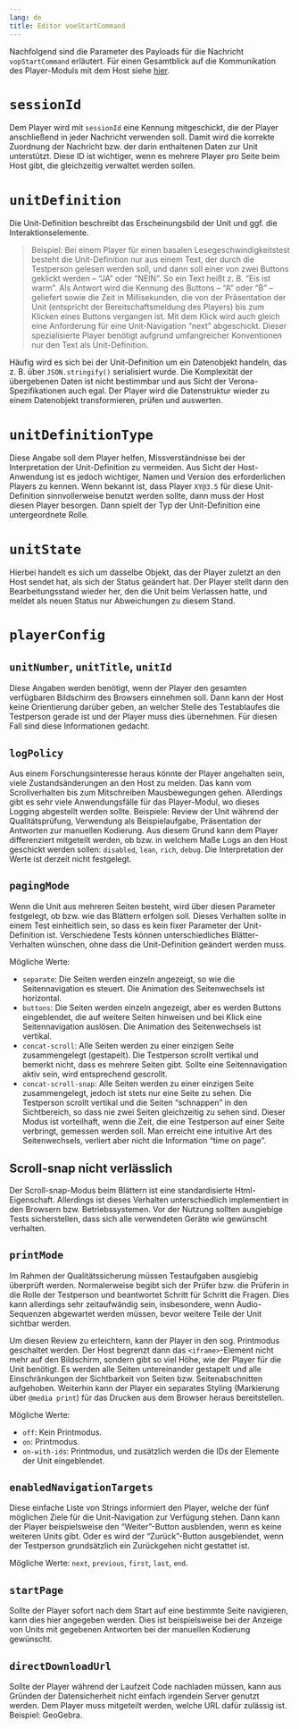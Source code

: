```yaml
---
lang: de
title: Editor voeStartCommand
---
```


Nachfolgend sind die Parameter des Payloads für die Nachricht `vopStartCommand` erläutert. Für einen Gesamtblick auf die Kommunikation des Player-Moduls mit dem Host siehe [hier](index.qmd).

# `sessionId`

Dem Player wird mit `sessionId` eine Kennung mitgeschickt, die der Player anschließend in jeder Nachricht verwenden soll. Damit wird die korrekte Zuordnung der Nachricht bzw. der darin enthaltenen Daten zur Unit unterstützt. Diese ID ist wichtiger, wenn es mehrere Player pro Seite beim Host gibt, die gleichzeitig verwaltet werden sollen.

# `unitDefinition`

Die Unit-Definition beschreibt das Erscheinungsbild der Unit und ggf. die Interaktionselemente.

> Beispiel: Bei einem Player für einen basalen Lesegeschwindigkeitstest besteht die Unit-Definition nur aus einem Text, der durch die Testperson gelesen werden soll, und dann soll einer von zwei Buttons geklickt werden -- "JA" oder "NEIN". So ein Text heißt z. B. "Eis ist warm". Als Antwort wird die Kennung des Buttons -- "A" oder "B" -- geliefert sowie die Zeit in Millisekunden, die von der Präsentation der Unit (entspricht der Bereitschaftsmeldung des Players) bis zum Klicken eines Buttons vergangen ist. Mit dem Klick wird auch gleich eine Anforderung für eine Unit-Navigation "next" abgeschickt. Dieser spezialisierte Player benötigt aufgrund umfangreicher Konventionen nur den Text als Unit-Definition.

Häufig wird es sich bei der Unit-Definition um ein Datenobjekt handeln, das z. B. über `JSON.stringify()` serialisiert wurde. Die Komplexität der übergebenen Daten ist nicht bestimmbar und aus Sicht der Verona-Spezifikationen auch egal. Der Player wird die Datenstruktur wieder zu einem Datenobjekt transformieren, prüfen und auswerten.

# `unitDefinitionType`

Diese Angabe soll dem Player helfen, Missverständnisse bei der Interpretation der Unit-Definition zu vermeiden. Aus Sicht der Host-Anwendung ist es jedoch wichtiger, Namen und Version des erforderlichen Players zu kennen. Wenn bekannt ist, dass Player `XY@3.5` für diese Unit-Definition sinnvollerweise benutzt werden sollte, dann muss der Host diesen Player besorgen. Dann spielt der Typ der Unit-Definition eine untergeordnete Rolle.

# `unitState`

Hierbei handelt es sich um dasselbe Objekt, das der Player zuletzt an den Host sendet hat, als sich der Status geändert hat. Der Player stellt dann den Bearbeitungsstand wieder her, den die Unit beim Verlassen hatte, und meldet als neuen Status nur Abweichungen zu diesem Stand.

# `playerConfig`

## `unitNumber`, `unitTitle`, `unitId`

Diese Angaben werden benötigt, wenn der Player den gesamten verfügbaren Bildschirm des Browsers einnehmen soll. Dann kann der Host keine Orientierung darüber geben, an welcher Stelle des Testablaufes die Testperson gerade ist und der Player muss dies übernehmen. Für diesen Fall sind diese Informationen gedacht.

## `logPolicy`

Aus einem Forschungsinteresse heraus könnte der Player angehalten sein, viele Zustandsänderungen an den Host zu melden. Das kann vom Scrollverhalten bis zum Mitschreiben Mausbewegungen gehen. Allerdings gibt es sehr viele Anwendungsfälle für das Player-Modul, wo dieses Logging abgestellt werden sollte. Beispiele: Review der Unit während der Qualitätsprüfung, Verwendung als Beispielaufgabe, Präsentation der Antworten zur manuellen Kodierung. Aus diesem Grund kann dem Player differenziert mitgeteilt werden, ob bzw. in welchem Maße Logs an den Host geschickt werden sollen: `disabled`, `lean`, `rich`, `debug`. Die Interpretation der Werte ist derzeit nicht festgelegt.

## `pagingMode`

Wenn die Unit aus mehreren Seiten besteht, wird über diesen Parameter festgelegt, ob bzw. wie das Blättern erfolgen soll. Dieses Verhalten sollte in einem Test einheitlich sein, so dass es kein fixer Parameter der Unit-Definition ist. Verschiedene Tests können unterschiedliches Blätter-Verhalten wünschen, ohne dass die Unit-Definition geändert werden muss.

Mögliche Werte:

* `separate`: Die Seiten werden einzeln angezeigt, so wie die Seitennavigation es steuert. Die Animation des Seitenwechsels ist horizontal.
* `buttons`: Die Seiten werden einzeln angezeigt, aber es werden Buttons eingeblendet, die auf weitere Seiten hinweisen und bei Klick eine Seitennavigation auslösen. Die Animation des Seitenwechsels ist vertikal.
* `concat-scroll`: Alle Seiten werden zu einer einzigen Seite zusammengelegt (gestapelt). Die Testperson scrollt vertikal und bemerkt nicht, dass es mehrere Seiten gibt. Sollte eine Seitennavigation aktiv sein, wird entsprechend gescrollt.
* `concat-scroll-snap`: Alle Seiten werden zu einer einzigen Seite zusammengelegt, jedoch ist stets nur eine Seite zu sehen. Die Testperson scrollt vertikal und die Seiten "schnappen" in den Sichtbereich, so dass nie zwei Seiten gleichzeitig zu sehen sind. Dieser Modus ist vorteilhaft, wenn die Zeit, die eine Testperson auf einer Seite verbringt, gemessen werden soll. Man erreicht eine intuitive Art des Seitenwechsels, verliert aber nicht die Information "time on page".

::: {.callout-caution}
## Scroll-snap nicht verlässlich

Der Scroll-snap-Modus beim Blättern ist eine standardisierte Html-Eigenschaft. Allerdings ist dieses Verhalten unterschiedlich implementiert in den Browsern bzw. Betriebssystemen. Vor der Nutzung sollten ausgiebige Tests sicherstellen, dass sich alle verwendeten Geräte wie gewünscht verhalten.
:::

## `printMode`

Im Rahmen der Qualitätssicherung müssen Testaufgaben ausgiebig überprüft werden. Normalerweise begibt sich der Prüfer bzw. die Prüferin in die Rolle der Testperson und beantwortet Schritt für Schritt die Fragen. Dies kann allerdings sehr zeitaufwändig sein, insbesondere, wenn Audio-Sequenzen abgewartet werden müssen, bevor weitere Teile der Unit sichtbar werden.

Um diesen Review zu erleichtern, kann der Player in den sog. Printmodus geschaltet werden. Der Host begrenzt dann das `<iframe>`-Element nicht mehr auf den Bildschirm, sondern gibt so viel Höhe, wie der Player für die Unit benötigt. Es werden alle Seiten untereinander gestapelt und alle Einschränkungen der Sichtbarkeit von Seiten bzw. Seitenabschnitten aufgehoben. Weiterhin kann der Player ein separates Styling (Markierung über `@media print`) für das Drucken aus dem Browser heraus bereitstellen.

Mögliche Werte:

* `off`: Kein Printmodus.
* `on`: Printmodus.
* `on-with-ids`: Printmodus, und zusätzlich werden die IDs der Elemente der Unit eingeblendet.

## `enabledNavigationTargets`

Diese einfache Liste von Strings informiert den Player, welche der fünf möglichen Ziele für die Unit-Navigation zur Verfügung stehen. Dann kann der Player beispielsweise den "Weiter"-Button ausblenden, wenn es keine weiteren Units gibt. Oder es wird der "Zurück"-Button ausgeblendet, wenn der Testperson grundsätzlich ein Zurückgehen nicht gestattet ist.

Mögliche Werte: `next`, `previous`, `first`, `last`, `end`.

## `startPage`

Sollte der Player sofort nach dem Start auf eine bestimmte Seite navigieren, kann dies hier angegeben werden. Dies ist beispielsweise bei der Anzeige von Units mit gegebenen Antworten bei der manuellen Kodierung gewünscht.

## `directDownloadUrl`

Sollte der Player während der Laufzeit Code nachladen müssen, kann aus Gründen der Datensicherheit nicht einfach irgendein Server genutzt werden. Dem Player muss mitgeteilt werden, welche URL dafür zulässig ist. Beispiel: GeoGebra.